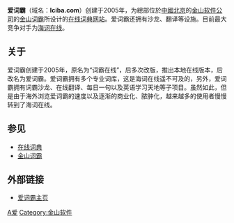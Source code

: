 {{多個問題|
{{advert|time=2018-06-29T06:27:44+00:00}}
{{unreferenced|time=2018-06-29T06:27:44+00:00}}
{{Expand|time=2013-02-16T08:35:19+00:00 }}
}}
'''爱词霸'''（域名：'''Iciba.com'''）创建于2005年，为總部位於[[中國|中國]][[北京|北京]]的[[金山软件公司|金山软件公司]]的[[金山词霸|金山词霸]]所设计的[[在线|在线]][[词典|词典]][[网站|网站]]。爱词霸还拥有沙龙、翻译等设施。目前最大竞争对手为[[海词在线|海词在线]]。

== 关于 ==
爱词霸创建于2005年，原名为“词霸在线”，后多次改版，推出本地在线版本，后改名为爱词霸。爱词霸拥有多个专业词库，这是海词在线遥不可及的，另外，爱词霸拥有词霸沙龙、在线翻译、每日一句以及英语学习天地等子项目。虽然如此，但是由于海外浏览爱词霸的速度以及逐渐的商业化、脓肿化，越来越多的使用者慢慢转到了海词在线。
== 参见 ==
*[[在线词典|在线词典]]
*[[金山词霸|金山词霸]]

==外部链接==
*[http://www.iciba.com 爱词霸主页] {{Wayback|url=http://www.iciba.com/ |date=20200906194511 }}

{{电子词典}}

[[Category:在线词典|A爱]]
[[Category:金山软件|Category:金山软件]]